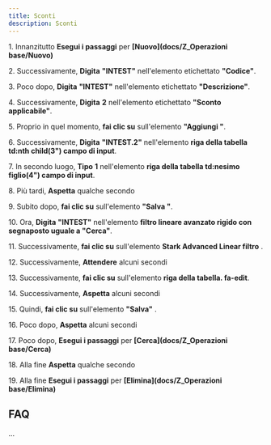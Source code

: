 ```yaml
---
title: Sconti
description: Sconti
---
```

1\. Innanzitutto **Esegui i passaggi** per **[Nuovo](docs/Z_Operazioni base/Nuovo)**  
  
2\. Successivamente, **Digita** **"INTEST"** nell'elemento etichettato **"Codice"**.  
  
3\. Poco dopo, **Digita** **"INTEST"** nell'elemento etichettato **"Descrizione"**.  
  
4\. Successivamente, **Digita** **2** nell'elemento etichettato **"Sconto applicabile"**.  
  
5\. Proprio in quel momento, **fai clic su** sull'elemento **"Aggiungi "**.  
  
6\. Successivamente, **Digita** **"INTEST.2"** nell'elemento **riga della tabella td:nth child(3") campo di input**.  
  
7\. In secondo luogo, **Tipo** **1** nell'elemento **riga della tabella td:nesimo figlio(4") campo di input**.  
  
8\. Più tardi, **Aspetta** qualche secondo  
  
9\. Subito dopo, **fai clic su** sull'elemento **"Salva "**.  
  
10\. Ora, **Digita** **"INTEST"** nell'elemento **filtro lineare avanzato rigido con segnaposto uguale a "Cerca"**.  
  
11\. Successivamente, **fai clic su** sull'elemento **Stark Advanced Linear filtro** .  
  
12\. Successivamente, **Attendere** alcuni secondi  
  
13\. Successivamente, **fai clic su** sull'elemento **riga della tabella. fa-edit**.  
  
14\. Successivamente, **Aspetta** alcuni secondi  
  
15\. Quindi, **fai clic su** sull'elemento **"Salva"** .  
  
16\. Poco dopo, **Aspetta** alcuni secondi  
  
17\. Poco dopo, **Esegui i passaggi** per **[Cerca](docs/Z_Operazioni base/Cerca)**  
  
18\. Alla fine **Aspetta** qualche secondo  
  
19\. Alla fine **Esegui i passaggi** per **[Elimina](docs/Z_Operazioni base/Elimina)**  

FAQ
---

...